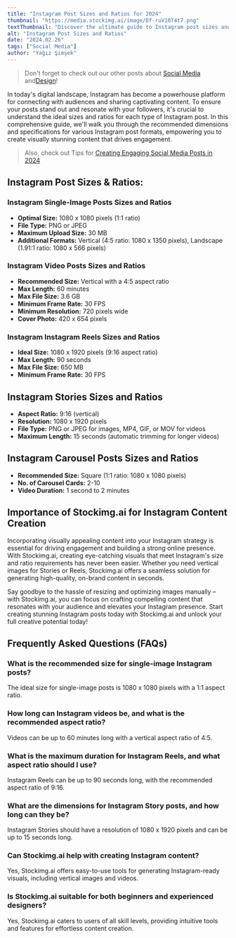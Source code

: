 ```yaml
---
title: "Instagram Post Sizes and Ratios for 2024"
thumbnail: "https://media.stockimg.ai/image/Df-ruV10T4t7.png"
textThumbnail: "Discover the ultimate guide to Instagram post sizes and ratios, ensuring your content shines on the platform. Learn real measurements and ratios for images, videos, Stories, Reels, and more. Plus, explore how Stockimg.ai simplifies content creation with easy-to-use tools for generating vertical visuals effortlessly."
alt: "Instagram Post Sizes and Ratios"
date: "2024.02.26"
tags: ["Social Media"]
author: "Yağız Şimşek"
---
```


<CustomImage
    src="https://media.stockimg.ai/image/Df-ruV10T4t7.png"
    alt="Instagram Post Sizes and Ratios"
/>

> Don't forget to check out our other posts about [Social Media](https://stockimg.ai/blog/social-media) and[Design](https://stockimg.ai/blog/design)!

In today's digital landscape, Instagram has become a powerhouse platform for connecting with audiences and sharing captivating content. To ensure your posts stand out and resonate with your followers, it's crucial to understand the ideal sizes and ratios for each type of Instagram post. In this comprehensive guide, we'll walk you through the recommended dimensions and specifications for various Instagram post formats, empowering you to create visually stunning content that drives engagement.

> Also, check out Tips for [Creating Engaging Social Media Posts in 2024](https://stockimg.ai/blog/social-media/tips-for-creating-engaging-social-media-posts)

## Instagram Post Sizes & Ratios:

### Instagram Single-Image Posts Sizes and Ratios

<CustomImage
    src="https://raw.githubusercontent.com/Abdurrahman-Subh/mdx-blog/main/images/ig-post.jpg"
    alt="stockimg Single-Image Post"
/>

- **Optimal Size:** 1080 x 1080 pixels (1:1 ratio)
- **File Type:** PNG or JPEG
- **Maximum Upload Size:** 30 MB
- **Additional Formats:** Vertical (4:5 ratio: 1080 x 1350 pixels), Landscape (1.91:1 ratio: 1080 x 566 pixels)

### Instagram Video Posts Sizes and Ratios

<CustomImage
    src="https://raw.githubusercontent.com/Abdurrahman-Subh/mdx-blog/main/images/ig-video-post.jpg"
    alt="stockimg Video Post"
/>

- **Recommended Size:** Vertical with a 4:5 aspect ratio
- **Max Length:** 60 minutes
- **Max File Size:** 3.6 GB
- **Minimum Frame Rate:** 30 FPS
- **Minimum Resolution:** 720 pixels wide
- **Cover Photo:** 420 x 654 pixels

### Instagram Instagram Reels Sizes and Ratios

<CustomImage
    src="https://raw.githubusercontent.com/Abdurrahman-Subh/mdx-blog/main/images/ig-reels.jpg"
    alt="stockimg Instagram Reels"
/>

- **Ideal Size:** 1080 x 1920 pixels (9:16 aspect ratio)
- **Max Length:** 90 seconds
- **Max File Size:** 650 MB
- **Minimum Frame Rate:** 30 FPS

## Instagram Stories Sizes and Ratios

<CustomImage
    src="https://raw.githubusercontent.com/Abdurrahman-Subh/mdx-blog/main/images/ig-story.jpg"
    alt="stockimg Instagram Stories"
/>

- **Aspect Ratio:** 9:16 (vertical)
- **Resolution:** 1080 x 1920 pixels
- **File Type:** PNG or JPEG for images, MP4, GIF, or MOV for videos
- **Maximum Length:** 15 seconds (automatic trimming for longer videos)

## Instagram Carousel Posts Sizes and Ratios

<CustomImage
    src="https://raw.githubusercontent.com/Abdurrahman-Subh/mdx-blog/main/images/ig-carousel.jpg"
    alt="stockimg Carousel Posts"
/>

- **Recommended Size:** Square (1:1 ratio: 1080 x 1080 pixels)
- **No. of Carousel Cards:** 2-10
- **Video Duration:** 1 second to 2 minutes

## Importance of Stockimg.ai for Instagram Content Creation

Incorporating visually appealing content into your Instagram strategy is essential for driving engagement and building a strong online presence. With Stockimg.ai, creating eye-catching visuals that meet Instagram's size and ratio requirements has never been easier. Whether you need vertical images for Stories or Reels, Stockimg.ai offers a seamless solution for generating high-quality, on-brand content in seconds.

Say goodbye to the hassle of resizing and optimizing images manually – with Stockimg.ai, you can focus on crafting compelling content that resonates with your audience and elevates your Instagram presence. Start creating stunning Instagram posts today with Stockimg.ai and unlock your full creative potential today!

## Frequently Asked Questions (FAQs)

### What is the recommended size for single-image Instagram posts?

The ideal size for single-image posts is 1080 x 1080 pixels with a 1:1 aspect ratio.

### How long can Instagram videos be, and what is the recommended aspect ratio?

Videos can be up to 60 minutes long with a vertical aspect ratio of 4:5.

### What is the maximum duration for Instagram Reels, and what aspect ratio should I use?

Instagram Reels can be up to 90 seconds long, with the recommended aspect ratio of 9:16.

### What are the dimensions for Instagram Story posts, and how long can they be?

Instagram Stories should have a resolution of 1080 x 1920 pixels and can be up to 15 seconds long.

### Can Stockimg.ai help with creating Instagram content?

Yes, Stockimg.ai offers easy-to-use tools for generating Instagram-ready visuals, including vertical images and videos.

### Is Stockimg.ai suitable for both beginners and experienced designers?

Yes, Stockimg.ai caters to users of all skill levels, providing intuitive tools and features for effortless content creation.
